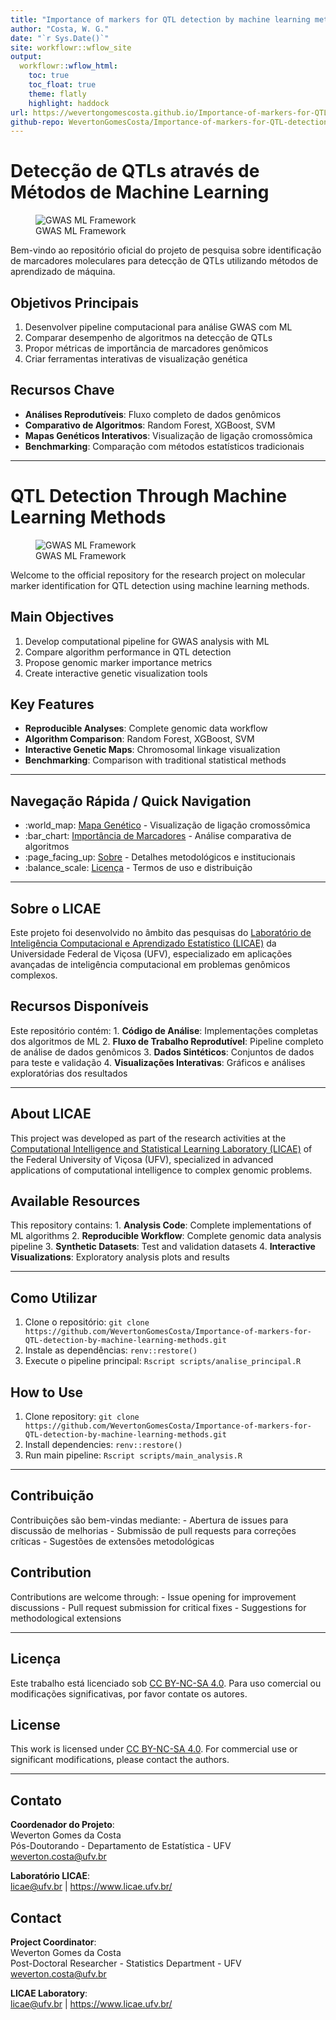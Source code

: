 ```yaml
---
title: "Importance of markers for QTL detection by machine learning methods"
author: "Costa, W. G."
date: "`r Sys.Date()`"
site: workflowr::wflow_site
output:
  workflowr::wflow_html:
    toc: true
    toc_float: true
    theme: flatly
    highlight: haddock
url: https://wevertongomescosta.github.io/Importance-of-markers-for-QTL-detection-by-machine-learning-methods/
github-repo: WevertonGomesCosta/Importance-of-markers-for-QTL-detection-by-machine-learning-methods
---
```


# Detecção de QTLs através de Métodos de Machine Learning

![GWAS ML Framework](https://example.com/images/gwas_ml_framework.png)

Bem-vindo ao repositório oficial do projeto de pesquisa sobre identificação de marcadores moleculares para detecção de QTLs utilizando métodos de aprendizado de máquina.

## Objetivos Principais
1. Desenvolver pipeline computacional para análise GWAS com ML
2. Comparar desempenho de algoritmos na detecção de QTLs
3. Propor métricas de importância de marcadores genômicos
4. Criar ferramentas interativas de visualização genética

## Recursos Chave
- **Análises Reprodutíveis**: Fluxo completo de dados genômicos
- **Comparativo de Algoritmos**: Random Forest, XGBoost, SVM
- **Mapas Genéticos Interativos**: Visualização de ligação cromossômica
- **Benchmarking**: Comparação com métodos estatísticos tradicionais

---

# QTL Detection Through Machine Learning Methods

![GWAS ML Framework](https://example.com/images/gwas_ml_framework.png)

Welcome to the official repository for the research project on molecular marker identification for QTL detection using machine learning methods.

## Main Objectives
1. Develop computational pipeline for GWAS analysis with ML
2. Compare algorithm performance in QTL detection
3. Propose genomic marker importance metrics
4. Create interactive genetic visualization tools

## Key Features
- **Reproducible Analyses**: Complete genomic data workflow
- **Algorithm Comparison**: Random Forest, XGBoost, SVM
- **Interactive Genetic Maps**: Chromosomal linkage visualization
- **Benchmarking**: Comparison with traditional statistical methods

---

## Navegação Rápida / Quick Navigation
- :world_map: [Mapa Genético](map.html) - Visualização de ligação cromossômica
- :bar_chart: [Importância de Marcadores](Importance-markers.html) - Análise comparativa de algoritmos
- :page_facing_up: [Sobre](about.html) - Detalhes metodológicos e institucionais
- :balance_scale: [Licença](license.html) - Termos de uso e distribuição

---

## Sobre o LICAE
Este projeto foi desenvolvido no âmbito das pesquisas do [Laboratório de Inteligência Computacional e Aprendizado Estatístico (LICAE)](https://www.licae.ufv.br/) da Universidade Federal de Viçosa (UFV), especializado em aplicações avançadas de inteligência computacional em problemas genômicos complexos.

## Recursos Disponíveis
Este repositório contém:
1. **Código de Análise**: Implementações completas dos algoritmos de ML
2. **Fluxo de Trabalho Reprodutível**: Pipeline completo de análise de dados genômicos
3. **Dados Sintéticos**: Conjuntos de dados para teste e validação
4. **Visualizações Interativas**: Gráficos e análises exploratórias dos resultados

---

## About LICAE
This project was developed as part of the research activities at the [Computational Intelligence and Statistical Learning Laboratory (LICAE)](https://www.licae.ufv.br/) of the Federal University of Viçosa (UFV), specialized in advanced applications of computational intelligence to complex genomic problems.

## Available Resources
This repository contains:
1. **Analysis Code**: Complete implementations of ML algorithms
2. **Reproducible Workflow**: Complete genomic data analysis pipeline
3. **Synthetic Datasets**: Test and validation datasets
4. **Interactive Visualizations**: Exploratory analysis plots and results

---

## Como Utilizar
1. Clone o repositório: `git clone https://github.com/WevertonGomesCosta/Importance-of-markers-for-QTL-detection-by-machine-learning-methods.git`
2. Instale as dependências: `renv::restore()`
3. Execute o pipeline principal: `Rscript scripts/analise_principal.R`

## How to Use
1. Clone repository: `git clone https://github.com/WevertonGomesCosta/Importance-of-markers-for-QTL-detection-by-machine-learning-methods.git`
2. Install dependencies: `renv::restore()`
3. Run main pipeline: `Rscript scripts/main_analysis.R`

---

## Contribuição
Contribuições são bem-vindas mediante:
- Abertura de issues para discussão de melhorias
- Submissão de pull requests para correções críticas
- Sugestões de extensões metodológicas

## Contribution
Contributions are welcome through:
- Issue opening for improvement discussions
- Pull request submission for critical fixes
- Suggestions for methodological extensions

---

## Licença
Este trabalho está licenciado sob [CC BY-NC-SA 4.0](license.html). Para uso comercial ou modificações significativas, por favor contate os autores.

## License
This work is licensed under [CC BY-NC-SA 4.0](license.html). For commercial use or significant modifications, please contact the authors.

---

## Contato
**Coordenador do Projeto**:  
Weverton Gomes da Costa  
Pós-Doutorando - Departamento de Estatística - UFV  
[weverton.costa@ufv.br](mailto:weverton.costa@ufv.br)

**Laboratório LICAE**:  
[licae@ufv.br](mailto:licae@ufv.br) | [https://www.licae.ufv.br/](https://www.licae.ufv.br/)

## Contact
**Project Coordinator**:  
Weverton Gomes da Costa  
Post-Doctoral Researcher - Statistics Department - UFV  
[weverton.costa@ufv.br](mailto:weverton.costa@ufv.br)

**LICAE Laboratory**:  
[licae@ufv.br](mailto:licae@ufv.br) | [https://www.licae.ufv.br/](https://www.licae.ufv.br/)
